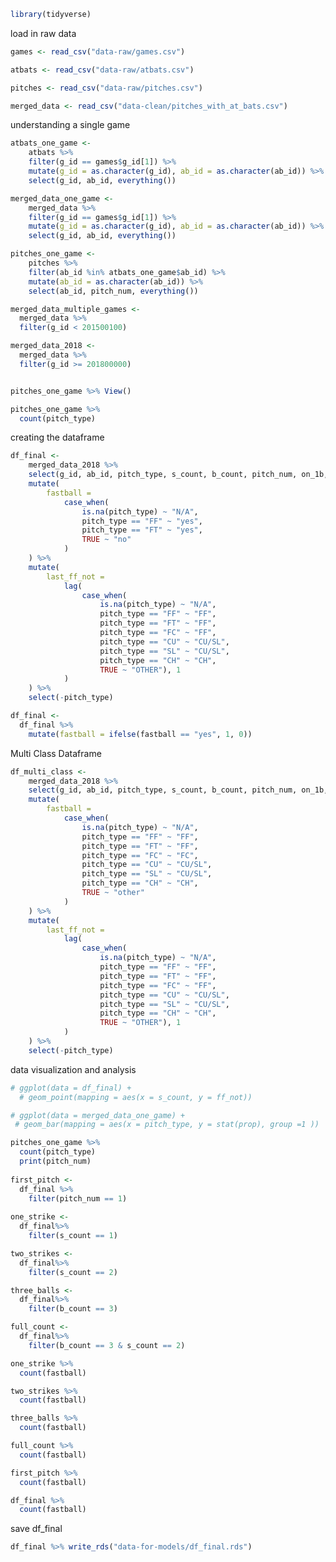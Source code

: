 
```r
library(tidyverse)
```

load in raw data

```r
games <- read_csv("data-raw/games.csv")

atbats <- read_csv("data-raw/atbats.csv")

pitches <- read_csv("data-raw/pitches.csv")

merged_data <- read_csv("data-clean/pitches_with_at_bats.csv")
```

understanding a single game

```r
atbats_one_game <- 
	atbats %>% 
	filter(g_id == games$g_id[1]) %>% 
	mutate(g_id = as.character(g_id), ab_id = as.character(ab_id)) %>% 
	select(g_id, ab_id, everything())

merged_data_one_game <- 
	merged_data %>% 
	filter(g_id == games$g_id[1]) %>% 
	mutate(g_id = as.character(g_id), ab_id = as.character(ab_id)) %>% 
	select(g_id, ab_id, everything())

pitches_one_game <- 
	pitches %>% 
	filter(ab_id %in% atbats_one_game$ab_id) %>% 
	mutate(ab_id = as.character(ab_id)) %>% 
	select(ab_id, pitch_num, everything())

merged_data_multiple_games <-
  merged_data %>%
  filter(g_id < 201500100)

merged_data_2018 <-
  merged_data %>%
  filter(g_id >= 201800000)


pitches_one_game %>% View()
```

```r
pitches_one_game %>% 
  count(pitch_type)
```

creating the dataframe

```r
df_final <-
	merged_data_2018 %>% 
	select(g_id, ab_id, pitch_type, s_count, b_count, pitch_num, on_1b, on_2b, on_3b, pitcher_id) %>% 
	mutate(
		fastball = 
			case_when(
				is.na(pitch_type) ~ "N/A",
				pitch_type == "FF" ~ "yes",
				pitch_type == "FT" ~ "yes",
				TRUE ~ "no"
			)
	) %>% 
    mutate(
    	last_ff_not = 
    		lag(
    			case_when(
    				is.na(pitch_type) ~ "N/A",
    				pitch_type == "FF" ~ "FF",
    				pitch_type == "FT" ~ "FF",
    				pitch_type == "FC" ~ "FF",
    				pitch_type == "CU" ~ "CU/SL",
    				pitch_type == "SL" ~ "CU/SL",
    				pitch_type == "CH" ~ "CH",
    				TRUE ~ "OTHER"), 1
    		)
    ) %>% 
	select(-pitch_type)

df_final <-
  df_final %>%
    mutate(fastball = ifelse(fastball == "yes", 1, 0))
```

Multi Class Dataframe

```r
df_multi_class <-
	merged_data_2018 %>% 
	select(g_id, ab_id, pitch_type, s_count, b_count, pitch_num, on_1b, on_2b, on_3b, pitcher_id) %>% 
	mutate(
		fastball = 
			case_when(
				is.na(pitch_type) ~ "N/A",
				pitch_type == "FF" ~ "FF",
				pitch_type == "FT" ~ "FF",
				pitch_type == "FC" ~ "FC",
				pitch_type == "CU" ~ "CU/SL",
				pitch_type == "SL" ~ "CU/SL",
				pitch_type == "CH" ~ "CH",
				TRUE ~ "other"
			)
	) %>% 
    mutate(
    	last_ff_not = 
    		lag(
    			case_when(
    				is.na(pitch_type) ~ "N/A",
    				pitch_type == "FF" ~ "FF",
    				pitch_type == "FT" ~ "FF",
    				pitch_type == "FC" ~ "FF",
    				pitch_type == "CU" ~ "CU/SL",
    				pitch_type == "SL" ~ "CU/SL",
    				pitch_type == "CH" ~ "CH",
    				TRUE ~ "OTHER"), 1
    		)
    ) %>% 
	select(-pitch_type)


```


data visualization and analysis

```r
# ggplot(data = df_final) +
  # geom_point(mapping = aes(x = s_count, y = ff_not))

# ggplot(data = merged_data_one_game) +
 # geom_bar(mapping = aes(x = pitch_type, y = stat(prop), group =1 ))

pitches_one_game %>% 
  count(pitch_type)
  print(pitch_num)
  
first_pitch <-
  df_final %>% 
    filter(pitch_num == 1)
  
one_strike <-
  df_final%>% 
    filter(s_count == 1)

two_strikes <-
  df_final%>% 
    filter(s_count == 2)

three_balls <-
  df_final%>% 
    filter(b_count == 3)

full_count <-
  df_final%>% 
    filter(b_count == 3 & s_count == 2)

one_strike %>%
  count(fastball)

two_strikes %>% 
  count(fastball)

three_balls %>% 
  count(fastball)

full_count %>% 
  count(fastball)

first_pitch %>%
  count(fastball)

df_final %>%
  count(fastball)
```

save df_final

```r
df_final %>% write_rds("data-for-models/df_final.rds")

```
